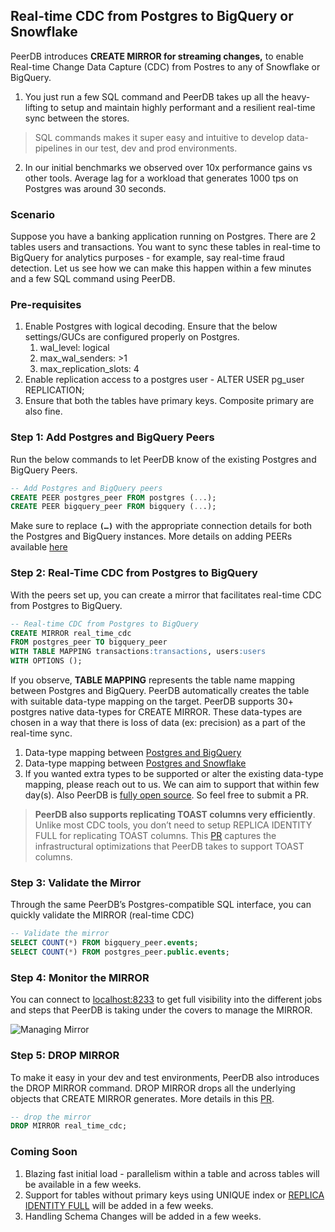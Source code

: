 ## Real-time CDC from Postgres to BigQuery or Snowflake

PeerDB introduces **CREATE MIRROR for streaming changes,** to enable Real-time Change Data Capture (CDC) from Postres to any of Snowflake or BigQuery. 
1. You just run a few SQL command and PeerDB takes up all the heavy-lifting to setup and maintain highly performant and a resilient real-time sync between the stores. 
> SQL commands makes it super easy and intuitive to develop data-pipelines in our test, dev and prod environments. 
>
2. In our initial benchmarks we observed over 10x performance gains vs other tools. Average lag for a workload that generates 1000 tps on Postgres was around 30 seconds.


### Scenario

Suppose you have a banking application running on Postgres. There are 2 tables users and transactions. You want to sync these tables in real-time to BigQuery for analytics purposes - for example, say real-time fraud detection. Let us see how we can make this happen within a few minutes and a few SQL command using PeerDB.

### Pre-requisites

1. Enable Postgres with logical decoding. Ensure that the below settings/GUCs are configured properly on Postgres.
    1. wal_level: logical
    2. max_wal_senders: >1
    3. max_replication_slots: 4
2. Enable replication access to a postgres user - ALTER USER pg_user REPLICATION;
3. Ensure that both the tables have primary keys. Composite primary are also fine.

### Step 1: Add Postgres and BigQuery Peers

Run the below commands to let PeerDB know of the existing Postgres and BigQuery Peers.

```sql
-- Add Postgres and BigQuery peers
CREATE PEER postgres_peer FROM postgres (...);
CREATE PEER bigquery_peer FROM bigquery (...);
```

Make sure to replace **`(…)`** with the appropriate connection details for both the Postgres and BigQuery instances. More details on adding PEERs available [here](https://docs.peerdb.io/sql/commands/create-peer)

### **Step 2: Real-Time CDC from Postgres to BigQuery**

With the peers set up, you can create a mirror that facilitates real-time CDC from Postgres to BigQuery. 

```sql
-- Real-time CDC from Postgres to BigQuery
CREATE MIRROR real_time_cdc
FROM postgres_peer TO bigquery_peer
WITH TABLE MAPPING transactions:transactions, users:users
WITH OPTIONS ();
```

If you observe, **TABLE MAPPING** represents the table name mapping between Postgres and BigQuery.  PeerDB automatically creates the table with suitable data-type mapping on the target. PeerDB supports 30+ postgres native data-types for CREATE MIRROR. These data-types are chosen in a way that there is loss of data (ex: precision) as a part of the real-time sync.

1. Data-type mapping between [Postgres and BigQuery](https://github.com/PeerDB-io/peerdb/pull/89#issue-1737252747)
2. Data-type mapping between [Postgres and Snowflake](https://github.com/PeerDB-io/peerdb/pull/104)
3. If you wanted extra types to be supported or alter the existing data-type mapping, please reach out to us. We can aim to support that within few day(s). Also PeerDB is [fully open source](https://github.com/PeerDB-io/peerdb). So feel free to submit a PR.

> **PeerDB also supports replicating TOAST columns very efficiently**. Unlike most CDC tools, you don’t need to setup REPLICA IDENTITY FULL for replicating TOAST columns. This [PR](https://github.com/PeerDB-io/peerdb/pull/111) captures the infrastructural optimizations that PeerDB takes to support TOAST columns.
> 

### **Step 3: Validate the Mirror**

Through the same PeerDB’s Postgres-compatible SQL interface, you can quickly validate the MIRROR (real-time CDC)

```sql
-- Validate the mirror
SELECT COUNT(*) FROM bigquery_peer.events;
SELECT COUNT(*) FROM postgres_peer.public.events;
```

### Step 4: Monitor the MIRROR

You can connect to [localhost:8233](http://localhost:8233) to get full visibility into the different jobs and steps that PeerDB is taking under the covers to manage the MIRROR.

![Managing Mirror](../images/managing_mirror.png)

### Step 5: DROP MIRROR

To make it easy in your dev and test environments, PeerDB also introduces the DROP MIRROR command. DROP MIRROR drops all the underlying objects that CREATE MIRROR generates. More details in this [PR](https://github.com/PeerDB-io/peerdb/pull/93).

```sql
-- drop the mirror
DROP MIRROR real_time_cdc;
```

### Coming Soon

1. Blazing fast initial load - parallelism within a table and across tables will be available in a few weeks.
2. Support for tables without primary keys using UNIQUE index or [REPLICA IDENTITY FULL](https://www.notion.so/f0e258f310dc4231ad35b6a210f7d4b1?pvs=21) will be added in a few weeks.
3. Handling Schema Changes will be added in a few weeks.

